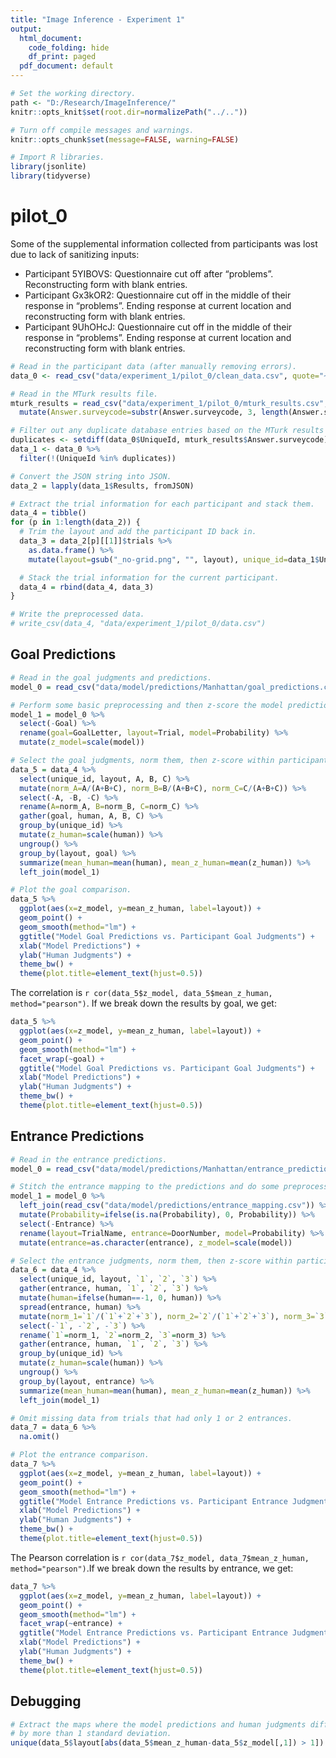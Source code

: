 ```yaml
---
title: "Image Inference - Experiment 1"
output:
  html_document:
    code_folding: hide
    df_print: paged
  pdf_document: default
---
```


```r
# Set the working directory.
path <- "D:/Research/ImageInference/"
knitr::opts_knit$set(root.dir=normalizePath("../.."))

# Turn off compile messages and warnings.
knitr::opts_chunk$set(message=FALSE, warning=FALSE)
```

```r
# Import R libraries.
library(jsonlite)
library(tidyverse)
```

# pilot_0

Some of the supplemental information collected from participants was lost due to lack of sanitizing inputs:

- Participant 5YIBOVS: Questionnaire cut off after "problems". Reconstructing form with blank entries.
- Participant Gx3kOR2: Questionnaire cut off in the middle of their response in "problems". Ending response at current location and reconstructing form with blank entries.
- Participant 9UhOHcJ: Questionnaire cut off in the middle of their response in "problems". Ending response at current location and reconstructing form with blank entries.

```r
# Read in the participant data (after manually removing errors).
data_0 <- read_csv("data/experiment_1/pilot_0/clean_data.csv", quote="~")

# Read in the MTurk results file.
mturk_results = read_csv("data/experiment_1/pilot_0/mturk_results.csv", col_names=TRUE) %>%
  mutate(Answer.surveycode=substr(Answer.surveycode, 3, length(Answer.surveycode)))

# Filter out any duplicate database entries based on the MTurk results file.
duplicates <- setdiff(data_0$UniqueId, mturk_results$Answer.surveycode)
data_1 <- data_0 %>%
  filter(!(UniqueId %in% duplicates))

# Convert the JSON string into JSON.
data_2 = lapply(data_1$Results, fromJSON)

# Extract the trial information for each participant and stack them.
data_4 = tibble()
for (p in 1:length(data_2)) {
  # Trim the layout and add the participant ID back in.
  data_3 = data_2[p][[1]]$trials %>%
    as.data.frame() %>%
    mutate(layout=gsub("_no-grid.png", "", layout), unique_id=data_1$UniqueId[p])

  # Stack the trial information for the current participant.
  data_4 = rbind(data_4, data_3)
}

# Write the preprocessed data.
# write_csv(data_4, "data/experiment_1/pilot_0/data.csv")
```

## Goal Predictions

```r
# Read in the goal judgments and predictions.
model_0 = read_csv("data/model/predictions/Manhattan/goal_predictions.csv")

# Perform some basic preprocessing and then z-score the model predictions.
model_1 = model_0 %>%
  select(-Goal) %>%
  rename(goal=GoalLetter, layout=Trial, model=Probability) %>%
  mutate(z_model=scale(model))

# Select the goal judgments, norm them, then z-score within participants.
data_5 = data_4 %>%
  select(unique_id, layout, A, B, C) %>%
  mutate(norm_A=A/(A+B+C), norm_B=B/(A+B+C), norm_C=C/(A+B+C)) %>%
  select(-A, -B, -C) %>%
  rename(A=norm_A, B=norm_B, C=norm_C) %>%
  gather(goal, human, A, B, C) %>%
  group_by(unique_id) %>%
  mutate(z_human=scale(human)) %>%
  ungroup() %>%
  group_by(layout, goal) %>%
  summarize(mean_human=mean(human), mean_z_human=mean(z_human)) %>%
  left_join(model_1)

# Plot the goal comparison.
data_5 %>%  
  ggplot(aes(x=z_model, y=mean_z_human, label=layout)) +
  geom_point() +
  geom_smooth(method="lm") +
  ggtitle("Model Goal Predictions vs. Participant Goal Judgments") +
  xlab("Model Predictions") +
  ylab("Human Judgments") +
  theme_bw() +
  theme(plot.title=element_text(hjust=0.5))
```

The correlation is `r cor(data_5$z_model, data_5$mean_z_human, method="pearson")`. If we break down the results by goal, we get:

```r
data_5 %>%
  ggplot(aes(x=z_model, y=mean_z_human, label=layout)) +
  geom_point() +
  geom_smooth(method="lm") +
  facet_wrap(~goal) +
  ggtitle("Model Goal Predictions vs. Participant Goal Judgments") +
  xlab("Model Predictions") +
  ylab("Human Judgments") +
  theme_bw() +
  theme(plot.title=element_text(hjust=0.5))
```

## Entrance Predictions

```r
# Read in the entrance predictions.
model_0 = read_csv("data/model/predictions/Manhattan/entrance_predictions.csv")

# Stitch the entrance mapping to the predictions and do some preprocessing.
model_1 = model_0 %>%
  left_join(read_csv("data/model/predictions/entrance_mapping.csv")) %>%
  mutate(Probability=ifelse(is.na(Probability), 0, Probability)) %>%
  select(-Entrance) %>%
  rename(layout=TrialName, entrance=DoorNumber, model=Probability) %>%
  mutate(entrance=as.character(entrance), z_model=scale(model))

# Select the entrance judgments, norm them, then z-score within participants.
data_6 = data_4 %>%
  select(unique_id, layout, `1`, `2`, `3`) %>%
  gather(entrance, human, `1`, `2`, `3`) %>%
  mutate(human=ifelse(human==-1, 0, human)) %>%
  spread(entrance, human) %>%
  mutate(norm_1=`1`/(`1`+`2`+`3`), norm_2=`2`/(`1`+`2`+`3`), norm_3=`3`/(`1`+`2`+`3`)) %>%
  select(-`1`, -`2`, -`3`) %>%
  rename(`1`=norm_1, `2`=norm_2, `3`=norm_3) %>%
  gather(entrance, human, `1`, `2`, `3`) %>%
  group_by(unique_id) %>%
  mutate(z_human=scale(human)) %>%
  ungroup() %>%
  group_by(layout, entrance) %>%
  summarize(mean_human=mean(human), mean_z_human=mean(z_human)) %>%
  left_join(model_1)

# Omit missing data from trials that had only 1 or 2 entrances.
data_7 = data_6 %>%
  na.omit()

# Plot the entrance comparison.
data_7 %>%
  ggplot(aes(x=z_model, y=mean_z_human, label=layout)) +
  geom_point() +
  geom_smooth(method="lm") +
  ggtitle("Model Entrance Predictions vs. Participant Entrance Judgments") +
  xlab("Model Predictions") +
  ylab("Human Judgments") +
  theme_bw() +
  theme(plot.title=element_text(hjust=0.5))
```

The Pearson correlation is `r cor(data_7$z_model, data_7$mean_z_human, method="pearson")`.If we break down the results by entrance, we get:

```r
data_7 %>%
  ggplot(aes(x=z_model, y=mean_z_human, label=layout)) +
  geom_point() +
  geom_smooth(method="lm") +
  facet_wrap(~entrance) +
  ggtitle("Model Entrance Predictions vs. Participant Entrance Judgments") +
  xlab("Model Predictions") +
  ylab("Human Judgments") +
  theme_bw() +
  theme(plot.title=element_text(hjust=0.5))
```

## Debugging

```r
# Extract the maps where the model predictions and human judgments differ
# by more than 1 standard deviation.
unique(data_5$layout[abs(data_5$mean_z_human-data_5$z_model[,1]) > 1])
```